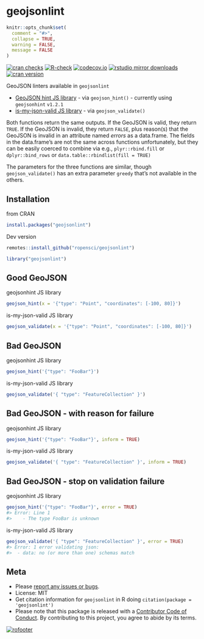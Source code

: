 geojsonlint
===========

```r
knitr::opts_chunk$set(
  comment = "#>",
  collapse = TRUE,
  warning = FALSE,
  message = FALSE
)
```

[![cran checks](https://cranchecks.info/badges/worst/geojsonlint)](https://cranchecks.info/pkgs/geojsonlint)
[![R-check](https://github.com/ropensci/geojsonlint/workflows/R-check/badge.svg)](https://github.com/ropensci/geojsonlint/actions?query=workflow%3AR-check)
[![codecov.io](https://codecov.io/github/ropensci/geojsonlint/coverage.svg?branch=master)](https://codecov.io/github/ropensci/geojsonlint?branch=master)
[![rstudio mirror downloads](https://cranlogs.r-pkg.org/badges/geojsonlint)](https://github.com/metacran/cranlogs.app)
[![cran version](https://www.r-pkg.org/badges/version/geojsonlint)](https://cran.r-project.org/package=geojsonlint)

GeoJSON linters available in `geojsonlint`

* [GeoJSON hint JS library](https://www.npmjs.com/package/geojsonhint) - via `geojson_hint()` - currently using `geojsonhint` `v1.2.1`
* [is-my-json-valid JS library](https://www.npmjs.com/package/is-my-json-valid) - via `geojson_validate()`

Both functions return the same outputs. If the GeoJSON is valid, they return `TRUE`.
If the GeoJSON is invalid, they return `FALSE`, plus reason(s) that the GeoJSON is invalid
in an attribute named _errors_ as a data.frame. The fields in the data.frame's are not
the same across functions unfortunately, but they can be easily coerced to combine via
e.g., `plyr::rbind.fill` or `dplyr::bind_rows` or `data.table::rbindlist(fill = TRUE)`

The parameters for the three functions are similar, though `geojson_validate()` has an
extra parameter `greedy` that's not available in the others.

## Installation

from CRAN

```r
install.packages("geojsonlint")
```

Dev version

```r
remotes::install_github("ropensci/geojsonlint")
```

```r
library("geojsonlint")
```

## Good GeoJSON

geojsonhint JS library

```r
geojson_hint(x = '{"type": "Point", "coordinates": [-100, 80]}')
```

is-my-json-valid JS library

```r
geojson_validate(x = '{"type": "Point", "coordinates": [-100, 80]}')
```

## Bad GeoJSON

geojsonhint JS library

```r
geojson_hint('{"type": "FooBar"}')
```

is-my-json-valid JS library

```r
geojson_validate('{ "type": "FeatureCollection" }')
```

## Bad GeoJSON - with reason for failure

geojsonhint JS library

```r
geojson_hint('{"type": "FooBar"}', inform = TRUE)
```

is-my-json-valid JS library

```r
geojson_validate('{ "type": "FeatureCollection" }', inform = TRUE)
```

## Bad GeoJSON - stop on validation failure

geojsonhint JS library

```r
geojson_hint('{"type": "FooBar"}', error = TRUE)
#> Error: Line 1
#>    - The type FooBar is unknown
```

is-my-json-valid JS library

```r
geojson_validate('{ "type": "FeatureCollection" }', error = TRUE)
#> Error: 1 error validating json:
#> 	- data: no (or more than one) schemas match
```

## Meta

* Please [report any issues or bugs](https://github.com/ropensci/geojsonlint/issues).
* License: MIT
* Get citation information for `geojsonlint` in R doing `citation(package = 'geojsonlint')`
* Please note that this package is released with a [Contributor Code of Conduct](https://ropensci.org/code-of-conduct/). By contributing to this project, you agree to abide by its terms.


[![rofooter](https://ropensci.org/public_images/github_footer.png)](https://ropensci.org)
